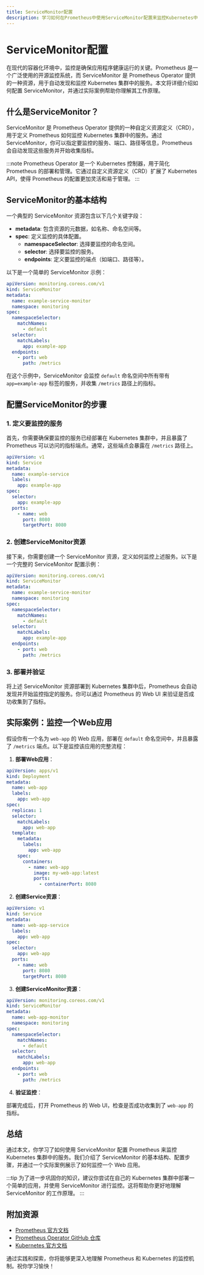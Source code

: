 ```yaml
---
title: ServiceMonitor配置
description: 学习如何在Prometheus中使用ServiceMonitor配置来监控Kubernetes中的服务。本文适合初学者，包含详细的解释、代码示例和实际案例。
---
```


# ServiceMonitor配置

在现代的容器化环境中，监控是确保应用程序健康运行的关键。Prometheus 是一个广泛使用的开源监控系统，而 ServiceMonitor 是 Prometheus Operator 提供的一种资源，用于自动发现和监控 Kubernetes 集群中的服务。本文将详细介绍如何配置 ServiceMonitor，并通过实际案例帮助你理解其工作原理。

## 什么是ServiceMonitor？

ServiceMonitor 是 Prometheus Operator 提供的一种自定义资源定义（CRD），用于定义 Prometheus 如何监控 Kubernetes 集群中的服务。通过 ServiceMonitor，你可以指定要监控的服务、端口、路径等信息，Prometheus 会自动发现这些服务并开始收集指标。

:::note
Prometheus Operator 是一个 Kubernetes 控制器，用于简化 Prometheus 的部署和管理。它通过自定义资源定义（CRD）扩展了 Kubernetes API，使得 Prometheus 的配置更加灵活和易于管理。
:::

## ServiceMonitor的基本结构

一个典型的 ServiceMonitor 资源包含以下几个关键字段：

- **metadata**: 包含资源的元数据，如名称、命名空间等。
- **spec**: 定义监控的具体配置。
  - **namespaceSelector**: 选择要监控的命名空间。
  - **selector**: 选择要监控的服务。
  - **endpoints**: 定义要监控的端点（如端口、路径等）。

以下是一个简单的 ServiceMonitor 示例：

```yaml
apiVersion: monitoring.coreos.com/v1
kind: ServiceMonitor
metadata:
  name: example-service-monitor
  namespace: monitoring
spec:
  namespaceSelector:
    matchNames:
      - default
  selector:
    matchLabels:
      app: example-app
  endpoints:
    - port: web
      path: /metrics
```

在这个示例中，ServiceMonitor 会监控 `default` 命名空间中所有带有 `app=example-app` 标签的服务，并收集 `/metrics` 路径上的指标。

## 配置ServiceMonitor的步骤

### 1. 定义要监控的服务

首先，你需要确保要监控的服务已经部署在 Kubernetes 集群中，并且暴露了 Prometheus 可以访问的指标端点。通常，这些端点会暴露在 `/metrics` 路径上。

```yaml
apiVersion: v1
kind: Service
metadata:
  name: example-service
  labels:
    app: example-app
spec:
  selector:
    app: example-app
  ports:
    - name: web
      port: 8080
      targetPort: 8080
```

### 2. 创建ServiceMonitor资源

接下来，你需要创建一个 ServiceMonitor 资源，定义如何监控上述服务。以下是一个完整的 ServiceMonitor 配置示例：

```yaml
apiVersion: monitoring.coreos.com/v1
kind: ServiceMonitor
metadata:
  name: example-service-monitor
  namespace: monitoring
spec:
  namespaceSelector:
    matchNames:
      - default
  selector:
    matchLabels:
      app: example-app
  endpoints:
    - port: web
      path: /metrics
```

### 3. 部署并验证

将上述 ServiceMonitor 资源部署到 Kubernetes 集群中后，Prometheus 会自动发现并开始监控指定的服务。你可以通过 Prometheus 的 Web UI 来验证是否成功收集到了指标。

## 实际案例：监控一个Web应用

假设你有一个名为 `web-app` 的 Web 应用，部署在 `default` 命名空间中，并且暴露了 `/metrics` 端点。以下是监控该应用的完整流程：

1. **部署Web应用**：

```yaml
apiVersion: apps/v1
kind: Deployment
metadata:
  name: web-app
  labels:
    app: web-app
spec:
  replicas: 1
  selector:
    matchLabels:
      app: web-app
  template:
    metadata:
      labels:
        app: web-app
    spec:
      containers:
        - name: web-app
          image: my-web-app:latest
          ports:
            - containerPort: 8080
```

2. **创建Service资源**：

```yaml
apiVersion: v1
kind: Service
metadata:
  name: web-app-service
  labels:
    app: web-app
spec:
  selector:
    app: web-app
  ports:
    - name: web
      port: 8080
      targetPort: 8080
```

3. **创建ServiceMonitor资源**：

```yaml
apiVersion: monitoring.coreos.com/v1
kind: ServiceMonitor
metadata:
  name: web-app-monitor
  namespace: monitoring
spec:
  namespaceSelector:
    matchNames:
      - default
  selector:
    matchLabels:
      app: web-app
  endpoints:
    - port: web
      path: /metrics
```

4. **验证监控**：

部署完成后，打开 Prometheus 的 Web UI，检查是否成功收集到了 `web-app` 的指标。

## 总结

通过本文，你学习了如何使用 ServiceMonitor 配置 Prometheus 来监控 Kubernetes 集群中的服务。我们介绍了 ServiceMonitor 的基本结构、配置步骤，并通过一个实际案例展示了如何监控一个 Web 应用。

:::tip
为了进一步巩固你的知识，建议你尝试在自己的 Kubernetes 集群中部署一个简单的应用，并使用 ServiceMonitor 进行监控。这将帮助你更好地理解 ServiceMonitor 的工作原理。
:::

## 附加资源

- [Prometheus 官方文档](https://prometheus.io/docs/)
- [Prometheus Operator GitHub 仓库](https://github.com/prometheus-operator/prometheus-operator)
- [Kubernetes 官方文档](https://kubernetes.io/docs/)

通过实践和探索，你将能够更深入地理解 Prometheus 和 Kubernetes 的监控机制。祝你学习愉快！